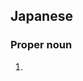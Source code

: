 ==Japanese==
{{ja-kanjitab|かぎ|もと|yomi=k}}

===Proper noun===
{{ja-pos|proper|かぎもと}}

# {{surname|lang=ja|sort=かぎもと}}